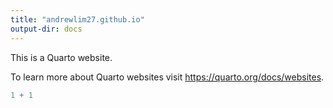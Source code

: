 ```yaml
---
title: "andrewlim27.github.io"
output-dir: docs
---
```


This is a Quarto website.

To learn more about Quarto websites visit <https://quarto.org/docs/websites>.

```r
1 + 1
```
